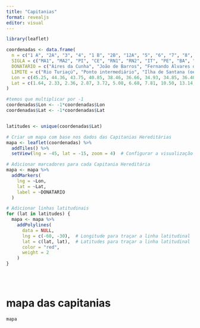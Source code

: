 ```yaml
---
title: "Capitanias"
format: revealjs
editor: visual
---
```



```r

library(leaflet)

coordenadas <- data.frame(
  n = c("1 A", "2A", "3", "4", "1 B", "2B", "12A", "5", "6", "7", "8", "9", "10", "11A", "12B", "11B", "12C", "", ""),
  SIGLA = c("MA1", "MA2", "PI", "CE", "RN1", "RN2", "IT", "PE", "BA", "IL", "PS", "ES", "ST", "SV1", "SA", "SV2", "ST", "Limite sul 28° e 1/3", "Linha de Tordesilhas"),
  DONATARIO = c("Aires da Cunha", "João de Barros", "Fernando Álvares de Andrade", "António Cardoso de Barros", "Aires da Cunha", "João de Barros", "Pero Lopes de Sousa", "Duarte Coelho [Pereira]", "Francisco Pereira Coutinho", "Jorge de Figueiredo Correia", "Pedro do Campo Tourinho", "Vasco Fernandes Coutinho", "Pero de Góis [da Silveira]", "Martim Afonso de Sousa", "Pero Lopes de Sousa", "Martim Afonso de Sousa", "Pero Lopes de Sousa", "Limite sul 28° e 1/3", "Linha de Tordesilhas"),
  LIMITE = c("Rio Turiaçú", "Ponto intermediário", "Ilha de Santana (oeste)", "Camocim", "Mucuripe", "Ponto intermediário", "Baia da Traição", "Sul da I. de Itamaracá", "Rio de São Francisco", "Sul da Baia de TS", "Rio Pardo", "Rio Mucuri", "Rio Itapemirim", "Rio Macaé", "Rio Juquiriquerê", "Barra da Bertioga", "Barra sul de Paranaguá", "48.70", "48.70"),
  Lon = c(45.25, 44.36, 43.75, 40.85, 38.46, 36.66, 34.93, 34.85, 36.40, 38.81, 38.95, 39.56, 40.81, 41.78, 45.43, 46.13, 48.36, 48.70, 48.70),
  Lat = c(1.64, 2.33, 2.36, 2.87, 3.72, 5.08, 6.68, 7.81, 10.50, 13.14, 15.65, 18.09, 21.00, 22.38, 23.71, 23.86, 25.55, 28.33, 0)
)

#temos que multiplicar por -1
coordenadas$Lon <- -1*coordenadas$Lon
coordenadas$Lat <- -1*coordenadas$Lat


latitudes <- unique(coordenadas$Lat)

# Criar um mapa com base nos dados das Capitanias Hereditárias
mapa <- leaflet(coordenadas) %>%
  addTiles() %>%
  setView(lng = -45, lat = -15, zoom = 4)  # Configurar a visualização inicial do mapa

# Adicionar marcadores para cada Capitania Hereditária
mapa <- mapa %>%
  addMarkers(
    lng = ~Lon,
    lat = ~Lat,
    label = ~DONATARIO
  )

# Adicionar linhas latitudinais
for (lat in latitudes) {
  mapa <- mapa %>%
    addPolylines(
      data = NULL,
      lng = c(-60, -30),  # Longitude para traçar a linha latitudinal
      lat = c(lat, lat),  # Latitudes para traçar a linha latitudinal
      color = "red",
      weight = 2
    )
}





```

# mapa das capitanias
```r
mapa
```
